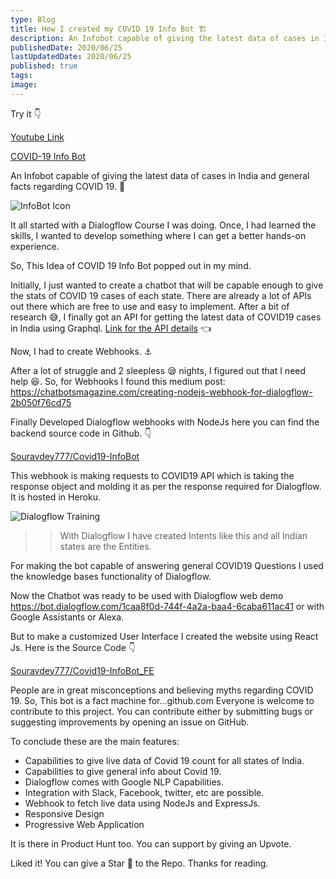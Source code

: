 ```yaml
---
type: Blog
title: How I created my COVID 19 Info Bot 🏗️
description: An Infobot capable of giving the latest data of cases in India and general facts regarding COVID 19. 🙌
publishedDate: 2020/06/25
lastUpdatedDate: 2020/06/25
published: true
tags:
image:
---
```


Try it 👇

[Youtube Link](https://youtu.be/mMmjEh71ZeY)

[COVID-19 Info Bot](https://souravdey777.github.io/Covid19-InfoBot_FE/)

An Infobot capable of giving the latest data of cases in India and general facts regarding COVID 19. 🙌

![InfoBot Icon](https://miro.medium.com/v2/resize:fit:960/1*rgbKP0FIZHHdIiytlnn53Q.gif)

It all started with a Dialogflow Course I was doing. Once, I had learned the skills, I wanted to develop something where I can get a better hands-on experience.

So, This Idea of COVID 19 Info Bot popped out in my mind.

Initially, I just wanted to create a chatbot that will be capable enough to give the stats of COVID 19 cases of each state. There are already a lot of APIs out there which are free to use and easy to implement. After a bit of research 😅, I finally got an API for getting the latest data of COVID19 cases in India using Graphql.
[Link for the API details](https://github.com/COVID19-SARS-CoV-2/web-covid-api/blob/master/india_apis.md) 👈

Now, I had to create Webhooks. ⚓️

After a lot of struggle and 2 sleepless 😪 nights, I figured out that I need help 😆. So, for Webhooks I found this medium post:\
https://chatbotsmagazine.com/creating-nodejs-webhook-for-dialogflow-2b050f76cd75

Finally Developed Dialogflow webhooks with NodeJs here you can find the backend source code in Github. 👇

[Souravdey777/Covid19-InfoBot](https://github.com/Souravdey777/Covid19-InfoBot)

This webhook is making requests to COVID19 API which is taking the response object and molding it as per the response required for Dialogflow. It is hosted in Heroku.

![Dialogflow Training](https://miro.medium.com/v2/resize:fit:1318/format:webp/1*LMZf8D6GnXHhu8uSMgrR8g.png)

> > With Dialogflow I have created Intents like this and all Indian states are the Entities.

For making the bot capable of answering general COVID19 Questions I used the knowledge bases functionality of Dialogflow.

Now the Chatbot was ready to be used with Dialogflow web demo https://bot.dialogflow.com/1caa8f0d-744f-4a2a-baa4-6caba611ac41 or with Google Assistants or Alexa.

But to make a customized User Interface I created the website using React Js. Here is the Source Code 👇

[Souravdey777/Covid19-InfoBot_FE](https://github.com/Souravdey777/Covid19-InfoBot_FE)

People are in great misconceptions and believing myths regarding COVID 19. So, This bot is a fact machine for…github.com
Everyone is welcome to contribute to this project. You can contribute either by submitting bugs or suggesting improvements by opening an issue on GitHub.

To conclude these are the main features:

- Capabilities to give live data of Covid 19 count for all states of India.
- Capabilities to give general info about Covid 19.
- Dialogflow comes with Google NLP Capabilities.
- Integration with Slack, Facebook, twitter, etc are possible.
- Webhook to fetch live data using NodeJs and ExpressJs.
- Responsive Design
- Progressive Web Application

It is there in Product Hunt too. You can support by giving an Upvote.

Liked it! You can give a Star 🌟 to the Repo. Thanks for reading.

